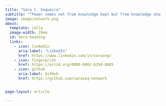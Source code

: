 ```yaml
---
title: "Sara C. Sequeira"
subtitle: "“Power comes not from knowledge kept but from knowledge shared.”"
image: image/network.png
about:
  template: jolla
  image-width: 29em
  id: hero-heading
  links:
    - icon: linkedin
      aria-label: "LinkedIn"
      href: https://www.linkedin.com/in/saraseq/
    - icon: fingerprint
      href: https://orcid.org/0000-0002-6354-8685
    - icon: github
      aria-label: GitHub
      href: https://github.com/saraseq-network


page-layout: article

---
```

